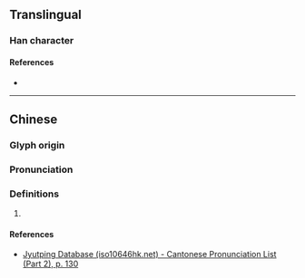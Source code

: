 {{character info}}

==Translingual==

===Han character===
{{Han char|rn=75|rad=木|as=10|sn=14|four=41996|canj=DMHF|ids=⿰木原}}

====References====
* {{Han ref|kx=0543.210|dkj=15242|hdz=21263.040|uh=699E|ud=27038|bh=E25B|bd=57947}}

----

==Chinese==
{{zh-forms}}

===Glyph origin===
{{Han etym}}

===Pronunciation===
{{zh-pron
|m=yuán
|c=jyun4
|mc=y
|oc=y
|cat=
}}

===Definitions===
{{zh-hanzi}}

# {{rfdef|zh}}

====References====
* [http://www.iso10646hk.net/jp/document/download.jsp Jyutping Database (iso10646hk.net) - Cantonese Pronunciation List (Part 2), p. 130]
